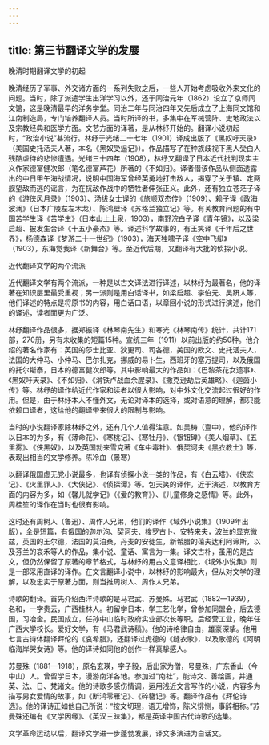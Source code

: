 ```yaml
---
---
---
```

title: 第三节翻译文学的发展
---



晚清时期翻译文学的初起

晚清经历了军事、外交诸方面的一系列失败之后，一些人开始考虑吸收外来文化的问题。当时，除了派遣学生出洋学习以外，还于同治元年（1862）设立了京师同文馆，这是晚清最早的洋务学堂。同治二年与同治四年又先后成立了上海同文馆和江南制造局，专门培养翻译人员。当时所译的书，多集中在军械营阵、史地政法以及宗教经典和医学方面。文艺方面的译著，是从林纾开始的。翻译小说初起时，“政治小说”甚流行。林纾于光绪二十七年（1901）译成出版了《黑奴吁天录》（美国史托活夫人著，本名《黑奴受逼记》）。作品描写了在种族歧视下黑人受白人残酷虐待的悲惨遭遇。光绪三十四年（1908），林纾又翻译了日本近代批判现实主义作家德富健次郎（笔名德富芦花）所著的《不如归》。译者借该作品从侧面透露出的中日甲午海战情况，说明中国海军曾经英勇地打击敌人，揭穿了关于镇、定两舰望敌而逃的谣言，为在抗敌作战中的牺牲者伸张正义。此外，还有独立苍茫子译的《游侠风月录》（1903）、汤绂女士译的《旅顺双杰传》（1909）、赖子译《政海波澜》（日本广陵左左木龙）、陈鸿壁译《苏格兰独立记》等。有关教育问题的有中国苦学生译《苦学生》（日本山上上泉，1903），南野浣白子译《青年镜》，以及梁启超、披发生合译《十五小豪杰》等。译述科学故事的，有王笑译《千年后之世界》，杨德森译《梦游二十一世纪》（1903），海天独啸子译《空中飞艇》（1903），东海觉我译《新舞台》等。至近代后期，又翻译有大批的侦探小说。

近代翻译文学的两个流派

近代翻译文学有两个流派，一种是以古文译法进行译述，以林纾为最著名，他的译著在知识层里最受重视；另一派则是用白话译书，如梁启超、李伯元、吴趼人等，他们译述的特点是将原书的内容，用白话口语，以章回小说的形式进行演述，他们的译述，读者面更为广泛。

林纾翻译作品很多，据郑振铎《林琴南先生》和寒光《林琴南传》统计，共计171部，270册，另有未收集的短篇15种。宣统三年（1911）以前出版的约50种。他介绍的著名作家有：英国的莎士比亚、狄更司、司各德，美国的欧文、史托活夫人，法国的大仲马、小仲马、巴尔扎克，挪威的易卜生，西班牙的塞万提司，以及俄国的托尔斯泰，日本的德富健次郎等。其中影响最大的作品如：《巴黎茶花女遗事》、《黑奴吁天录》、《不如归》、《滑铁卢战血余腥录》、《撒克逊劫后英雄略》、《迦茵小传》等。林纾的译作给近代作家和读者以很大影响，对中外文化交流起过很好的作用。但是，由于林纾本人不懂外文，无论对译本的选择，或对语意的理解，都只能依赖口译者，这给他的翻译带来很大的限制与影响。

当时的小说翻译家除林纾之外，还有几个人值得注意。如吴梼（亶中），他的译作以日本的为多，有《薄命花》、《寒桃记》、《寒牡丹》、《银钮碑》《美人烟草》、《五里雾》、《侠黑奴》，以及英国勃来雪克著《车中毒针》、俄契诃夫《黑衣教士》等，表现出相当的文学修养。陈冷血（景寒）

以翻译俄国虚无党小说最多，也译有侦探小说一类的作品，有《白云塔》、《侠恋记》、《火里罪人》、《大侠记》、《侦探谭》等。包天笑的译作，近于演述，以教育方面的内容为多，如《馨儿就学记》（《爱的教育》）、《儿童修身之感情》等。此外，周桂笙的译作在当时也很有影响。

这时还有周树人（鲁迅）、周作人兄弟，他们的译作《域外小说集》（1909年出版），全是短篇，有俄国的迦尔洵、契诃夫、梭罗古卜、安特来夫，波兰的显克微兹，英国的王尔德，法国的莫泊桑，丹麦的安徒生，新希腊的蔼夫达利阿谛斯，以及芬兰的哀禾等人的作品，集小说、童话、寓言为一集。译文古朴，虽用的是古文，但仍然保留了原著的章节格式，与林纾的用古文意译相比，《域外小说集》则是一部采用直译的译作。在文言翻译小说中，以林纾的影响最大，但从对文学的理解，以及忠实于原著方面，则当推周树人、周作人兄弟。

诗歌的翻译。首先介绍西洋诗歌的是马君武、苏曼殊。马君武（1882—1939），名和，一字贵云，广西桂林人。初留学日本，学工艺化学，曾参加同盟会，后去德国，习冶金。民国成立，任孙中山临时政府实业部次长等职。后经营工业，晚年任广西大学校长。爱好文学，有《马君武诗稿》。他的诗格律自由，雄豪深挚。他用七言古诗体翻译拜伦的《哀希腊》，还翻译过虎德的《缝衣歌》，以及歌德的《阿明临海岸哭女诗》等。他的译诗如同他的创作一样真挚感人。

苏曼殊（1881—1918），原名玄瑛，字子毅，后出家为僧，号曼殊，广东香山（今中山）人。曾留学日本，漫游南洋各地。参加过“南社”，能诗文、善绘画，并通英、法、日、梵诸文。他的诗歌多感伤情调，运用浅近文言写作的小说，内容多为描写男女爱情的故事，如《断鸿零雁记》、《碎簪记》等。翻译作品有《拜伦诗选》。他的译诗正如他自己所说：“按文切理，语无增饰，陈义悱恻，事辞相称。”苏曼殊还编有《文学因缘》、《英汉三昧集》，都是英译中国古代诗歌的选集。

文学革命运动以后，翻译文学进一步蓬勃发展，译文多演进为白话文。